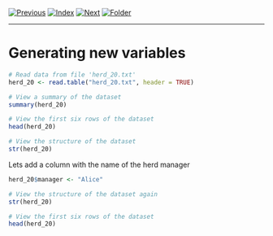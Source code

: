 [![Previous](../../img/previous.png)](../lesson4/lesson4_3.html)
[![Index](../../img/home.png)](../../index.html)
[![Next](../../img/next.png)](lesson5_2.html)
[![Folder](../../img/folder.png)](./)

---

# Generating new variables

```r
# Read data from file 'herd_20.txt'
herd_20 <- read.table("herd_20.txt", header = TRUE)

# View a summary of the dataset
summary(herd_20)

# View the first six rows of the dataset
head(herd_20)

# View the structure of the dataset
str(herd_20)
```

Lets add a column with the name of the herd manager

```r
herd_20$manager <- "Alice"

# View the structure of the dataset again
str(herd_20)

# View the first six rows of the dataset
head(herd_20)
```
